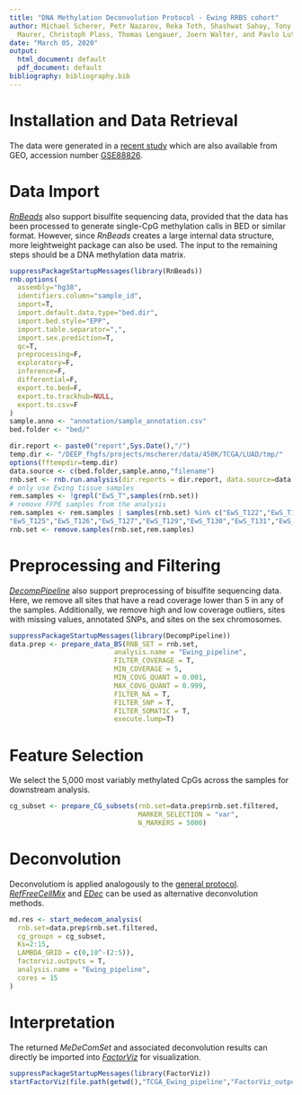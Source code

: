 ```yaml
---
title: "DNA Methylation Deconvolution Protocol - Ewing RRBS cohort"
author: Michael Scherer, Petr Nazarov, Reka Toth, Shashwat Sahay, Tony Kamoa, Valentin
  Maurer, Christoph Plass, Thomas Lengauer, Joern Walter, and Pavlo Lutsik
date: "March 05, 2020"
output:
  html_document: default
  pdf_document: default
bibliography: bibliography.bib
---
```


# Installation and Data Retrieval
The data were generated in a [recent study](https://www.nature.com/articles/nm.4273) which are also available from GEO, accession number [GSE88826](https://www.ncbi.nlm.nih.gov/geo/query/acc.cgi?acc=GSE88826).

# Data Import

[*RnBeads*](https://rnbeads.org) also support bisulfite sequencing data, provided that the data has been processed to generate single-CpG methylation calls in BED or similar format. However, since *RnBeads* creates a large internal data structure, more leightweight package can also be used. The input to the remaining steps should be a DNA methylation data matrix.

```r
suppressPackageStartupMessages(library(RnBeads))
rnb.options(
  assembly="hg38",
  identifiers.column="sample_id",
  import=T,
  import.default.data.type="bed.dir",
  import.bed.style="EPP",
  import.table.separator=",",
  import.sex.prediction=T,
  qc=T,
  preprocessing=F,
  exploratory=F,
  inference=F,
  differential=F,
  export.to.bed=F,
  export.to.trackhub=NULL,
  export.to.csv=F
)
sample.anno <- "annotation/sample_annotation.csv"
bed.folder <- "bed/"

dir.report <- paste0("report",Sys.Date(),"/")
temp.dir <- "/DEEP_fhgfs/projects/mscherer/data/450K/TCGA/LUAD/tmp/"
options(fftempdir=temp.dir)
data.source <- c(bed.folder,sample.anno,"filename")
rnb.set <- rnb.run.analysis(dir.reports = dir.report, data.source=data.source)
# only use Ewing tissue samples
rem.samples <- !grepl("EwS_T",samples(rnb.set))
# remove FFPE samples from the analysis
rem.samples <- rem.samples | samples(rnb.set) %in% c("EwS_T122","EwS_T123","EwS_T124",
"EwS_T125","EwS_T126","EwS_T127","EwS_T129","EwS_T130","EwS_T131","EwS_T132","EwS_T133")
rnb.set <- remove.samples(rnb.set,rem.samples)
```

# Preprocessing and Filtering
[*DecompPipeline*](https://github.com/CompEpigen/DecompPipeline) also support preprocessing of bisulfite sequencing data. Here, we remove all sites that have a read coverage lower than 5 in any of the samples. Additionally, we remove high and low coverage outliers, sites with missing values, annotated SNPs, and sites on the sex chromosomes.

```r
suppressPackageStartupMessages(library(DecompPipeline))
data.prep <- prepare_data_BS(RNB_SET = rnb.set,
                          analysis.name = "Ewing_pipeline",
                          FILTER_COVERAGE = T,
                          MIN_COVERAGE = 5,
                          MIN_COVG_QUANT = 0.001,
                          MAX_COVG_QUANT = 0.999,
                          FILTER_NA = T,
                          FILTER_SNP = T,
                          FILTER_SOMATIC = T,
                          execute.lump=T)
```

# Feature Selection
We select the 5,000 most variably methylated CpGs across the samples for downstream analysis.

```r
cg_subset <- prepare_CG_subsets(rnb.set=data.prep$rnb.set.filtered,
                                MARKER_SELECTION = "var",
                                N_MARKERS = 5000)
```

# Deconvolution
Deconvolutiom is applied analogously to the [general protocol](protocol.html). [*RefFreeCellMix*](https://cran.r-project.org/web/packages/RefFreeEWAS/index.html) and [*EDec*](https://github.com/BRL-BCM/EDec) can be used as alternative deconvolution methods.

```r
md.res <- start_medecom_analysis(
  rnb.set=data.prep$rnb.set.filtered,
  cg_groups = cg_subset,
  Ks=2:15,
  LAMBDA_GRID = c(0,10^-(2:5)),
  factorviz.outputs = T,
  analysis.name = "Ewing_pipeline",
  cores = 15
)
```

# Interpretation
The returned *MeDeComSet* and associated deconvolution results can directly be imported into [*FactorViz*](https://github.com/CompEpigen/FactorViz) for visualization.
```r
suppressPackageStartupMessages(library(FactorViz))
startFactorViz(file.path(getwd(),"TCGA_Ewing_pipeline","FactorViz_outputs"))
```